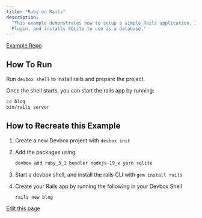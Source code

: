 ```yaml
---
title: "Ruby on Rails"
description:
  "This example demonstrates how to setup a simple Rails application. It makes use of the Ruby
  Plugin, and installs SQLite to use as a database."
---
```


[Example Repo](https://github.com/jetify-com/devbox/tree/main/examples/stacks/rails)

## How To Run[​](#how-to-run "Direct link to How To Run")

Run `devbox shell` to install rails and prepare the project.

Once the shell starts, you can start the rails app by running:

```bash
cd blog
bin/rails server
```

## How to Recreate this Example[​](#how-to-recreate-this-example "Direct link to How to Recreate this Example")

1. Create a new Devbox project with `devbox init`

2. Add the packages using

   ```bash
   devbox add ruby_3_1 bundler nodejs-19_x yarn sqlite
   ```

3. Start a devbox shell, and install the rails CLI with `gem install rails`

4. Create your Rails app by running the following in your Devbox Shell

   ```bash
   rails new blog
   ```

[Edit this page](https://github.com/jetify-com/devbox/tree/main/docs/app/docs/devbox-examples/stacks/rails.md)
